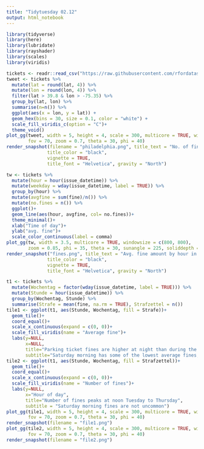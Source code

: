 ```yaml
---
title: "Tidytuesday 02.12"
output: html_notebook
---
```


```r
library(tidyverse)
library(here)
library(lubridate)
library(rayshader)
library(scales)
library(viridis)
```

```r
tickets <- readr::read_csv("https://raw.githubusercontent.com/rfordatascience/tidytuesday/master/data/2019/2019-12-03/tickets.csv")
tweet <- tickets %>% 
  mutate(lat = round(lat, 4)) %>%
  mutate(lon = round(lon, 4)) %>%
  filter(lat > 39.8 & lon > -75.35) %>% 
  group_by(lat, lon) %>% 
  summarise(n=n()) %>% 
  ggplot(aes(x = lon, y = lat)) +
  geom_hex(bins = 30, size = 0.1, color = "white") +
  scale_fill_viridis_c(option = "C")+
  theme_void()
plot_gg(tweet, width = 5, height = 4, scale = 300, multicore = TRUE, windowsize = c(1200, 960),
        fov = 70, zoom = 0.7, theta = 30, phi = 40) 
render_snapshot(filename = "philadelphia.png", title_text = "No. of fines in Philadelphia, PA",
               title_color = "black",
               vignette = TRUE,
               title_font = "Helvetica", gravity = "North")
```

```r
tw <- tickets %>% 
  mutate(hour = hour(issue_datetime)) %>% 
  mutate(weekday = wday(issue_datetime, label = TRUE)) %>% 
  group_by(hour) %>% 
  mutate(avgfine = sum(fine)/n()) %>% 
  mutate(no.fines = n()) %>% 
  ggplot()+
  geom_line(aes(hour, avgfine, col= no.fines))+
  theme_minimal()+
  xlab("Time of day")+
  ylab("avg. fine")+
  scale_color_continuous(label = comma)
plot_gg(tw, width = 3.5, multicore = TRUE, windowsize = c(800, 800), 
        zoom = 0.85, phi = 35, theta = 30, sunangle = 225, soliddepth = -100)
render_snapshot("fines.png", title_text = "Avg. fine amount by hour in Philadelphia, PA",
               title_color = "black",
               vignette = TRUE,
               title_font = "Helvetica", gravity = "North")
```

```r
t1 <- tickets %>% 
  mutate(Wochentag = factor(wday(issue_datetime, label = TRUE))) %>% 
  mutate(Stunde = hour(issue_datetime)) %>% 
  group_by(Wochentag, Stunde) %>% 
  summarise(Strafe = mean(fine, na.rm = TRUE), Strafzettel = n()) 
tile1 <- ggplot(t1, aes(Stunde, Wochentag, fill = Strafe))+
  geom_tile()+
  coord_equal()+
  scale_x_continuous(expand = c(0, 0))+
  scale_fill_viridis(name = "Average fine")+
  labs(y=NULL,
       x=NULL,
       title="Parking ticket fines are higher at night than during the day",
       subtitle="Saturday morning has some of the lowest average fines, \ncompared to other days and times")
tile2 <- ggplot(t1, aes(Stunde, Wochentag, fill = Strafzettel))+
  geom_tile()+
  coord_equal()+
  scale_x_continuous(expand = c(0, 0))+
  scale_fill_viridis(name = "Number of fines")+
  labs(y=NULL,
       x="Hour of day",
       title="Number of fines peaks at noon Tuesday to Thursday",
       subtitle = "Saturday morning fines are not uncommon")
plot_gg(tile1, width = 5, height = 4, scale = 300, multicore = TRUE, windowsize = c(1200, 960),
        fov = 70, zoom = 0.7, theta = 30, phi = 40) 
render_snapshot(filename = "file1.png")
plot_gg(tile2, width = 5, height = 4, scale = 300, multicore = TRUE, windowsize = c(1200, 960),
        fov = 70, zoom = 0.7, theta = 30, phi = 40) 
render_snapshot(filename = "file2.png")
```